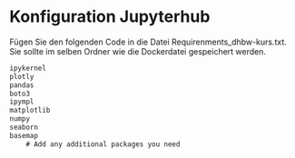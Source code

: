 # Konfiguration Jupyterhub
Fügen Sie den folgenden Code in die Datei Requirenments_dhbw-kurs.txt. Sie sollte im selben Ordner wie die Dockerdatei gespeichert werden.

```js
ipykernel
plotly
pandas
boto3
ipympl
matplotlib
numpy
seaborn
basemap
    # Add any additional packages you need
```